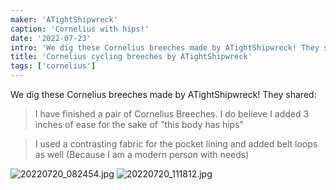```yaml
---
maker: 'ATightShipwreck'
caption: 'Cornelius with hips!'
date: '2022-07-23'
intro: 'We dig these Cornelius breeches made by ATightShipwreck! They shared:'
title: 'Cornelius cycling breeches by ATightShipwreck'
tags: ['cornelius']
---
```


<!-- truncate -->

We dig these Cornelius breeches made by ATightShipwreck! They shared:

> I have finished a pair of Cornelius Breeches. I do believe I added 3 inches of ease for the sake of "this body has hips"

> I used a contrasting fabric for the pocket lining and added belt loops as well (Because I am a modern person with needs)

![20220720_082454.jpg](https://posts.freesewing.org/uploads/20220720_082454_5a66dd51ab.jpg)
![20220720_111812.jpg](https://posts.freesewing.org/uploads/20220720_111812_09e3bcfa4a.jpg)
